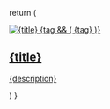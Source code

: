   return (
    <a
      className="block overflow-hidden shadow-lg hover:shadow-xl transition-shadow duration-300 cursor-pointer border border-gray-200 dark:border-gray-700 rounded-lg"
      href={href}
    >
      <div className="relative">
        <img src={img} className="w-full h-48 object-cover" alt={title} />
        {tag && (
  <span className="absolute top-2 left-2 bg-white dark:bg-gray-800 text-gray-800 dark:text-gray-200 text-xs font-bold px-2 py-1 rounded-md text-[10px]">
    {tag}
  </span>
)}
      </div>
      <div className="p-4">
        <h2 className="text-xl font-bold text-gray-900 dark:text-white mb-2">{title}</h2>
        <p className="text-gray-600 dark:text-gray-400">{description}</p>
      </div>
    </a>
  )
}